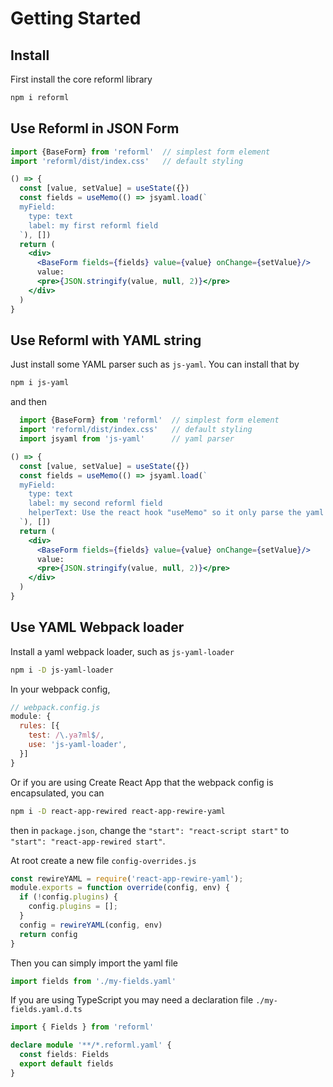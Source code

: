 # Getting Started

## Install

First install the core reforml library

```sh
npm i reforml
```

## Use Reforml in JSON Form

```jsx
import {BaseForm} from 'reforml'  // simplest form element
import 'reforml/dist/index.css'   // default styling
```


```jsx live=true
() => {
  const [value, setValue] = useState({})
  const fields = useMemo(() => jsyaml.load(`
  myField:
    type: text
    label: my first reforml field
  `), [])
  return (
    <div>
      <BaseForm fields={fields} value={value} onChange={setValue}/>
      value:
      <pre>{JSON.stringify(value, null, 2)}</pre>
    </div>
  )
}
```

## Use Reforml with YAML string

Just install some YAML parser such as `js-yaml`. You can install that by

```sh
npm i js-yaml
```

and then

```js
  import {BaseForm} from 'reforml'  // simplest form element
  import 'reforml/dist/index.css'   // default styling
  import jsyaml from 'js-yaml'      // yaml parser
```

```jsx live=true
() => {
  const [value, setValue] = useState({})
  const fields = useMemo(() => jsyaml.load(`
  myField:
    type: text
    label: my second reforml field
    helperText: Use the react hook "useMemo" so it only parse the yaml once
  `), [])
  return (
    <div>
      <BaseForm fields={fields} value={value} onChange={setValue}/>
      value:
      <pre>{JSON.stringify(value, null, 2)}</pre>
    </div>
  )
}
```

## Use YAML Webpack loader

Install a yaml webpack loader, such as `js-yaml-loader`

```sh
npm i -D js-yaml-loader
```

In your webpack config,

```js
// webpack.config.js
module: {
  rules: [{
    test: /\.ya?ml$/,
    use: 'js-yaml-loader',
  }]
}
```

Or if you are using Create React App that the webpack config is encapsulated, you can

```sh
npm i -D react-app-rewired react-app-rewire-yaml
```
then in `package.json`, change the `"start": "react-script start"` to `"start": "react-app-rewired start"`.

At root create a new file `config-overrides.js`
```js
const rewireYAML = require('react-app-rewire-yaml');
module.exports = function override(config, env) {
  if (!config.plugins) {
    config.plugins = [];
  }
  config = rewireYAML(config, env)
  return config
}
```

Then you can simply import the yaml file

```jsx
import fields from './my-fields.yaml'
```

If you are using TypeScript you may need a declaration file `./my-fields.yaml.d.ts`
```ts
import { Fields } from 'reforml'

declare module '**/*.reforml.yaml' {
  const fields: Fields
  export default fields
}
```

